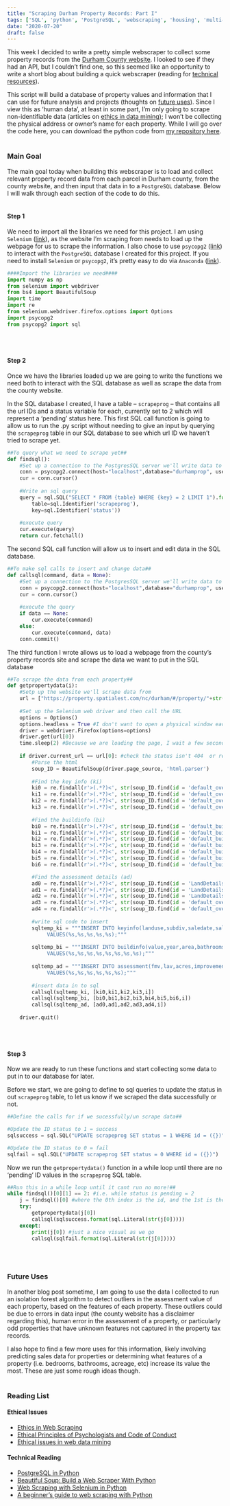 ```yaml
---
title: "Scraping Durham Property Records: Part I"
tags: ['SQL', 'python', 'PostgreSQL', 'webscraping', 'housing', 'multi-part blog']
date: "2020-07-20"
draft: false
---
```


This week I decided to write a pretty simple webscraper to collect some property records from the [Durham County website](https://www.dconc.gov/government/departments-f-z/tax-administration/real-estate-appraisal/real-property-record-search). I looked to see if they had an API, but I couldn't find one, so this seemed like an opportunity to write a short blog about building a quick webscraper (reading for [technical resources](#reading-list)). 

This script will build a database of property values and information that I can use for future analysis and projects (thoughts on [future uses](#future-uses)). Since I view this as 'human data', at least in some part, I'm only going to scrape non-identifiable data (articles on [ethics in data mining](#reading-list)); I won't be collecting the physical address or owner's name for each property. While I will go over the code here, you can download the python code from [my repository here](https://github.com/pswhitehead/Durham-Property-Webscraper). 
</br></br>

### Main Goal
The main goal today when building this webscraper is to load and collect relevant property record data from each parcel in Durham county, from the county website, and then input that data in to a `PostgreSQL` database. Below I will walk through each section of the code to do this.
</br></br>

#### Step 1
We need to import all the libraries we need for this project. I am using `Selenium` ([link](https://selenium-python.readthedocs.io/)), as the website I'm scraping from needs to load up the webpage for us to scrape the information. I also chose to use `psycopg2` ([link](https://www.psycopg.org/docs/)) to interact with the `PostgreSQL` database I created for this project. If you need to install `Selenium` or `psycopg2`, it's pretty easy to do via `Anaconda` ([link](https://www.anaconda.com/)).

```python
####Import the libraries we need####
import numpy as np
from selenium import webdriver
from bs4 import BeautifulSoup
import time
import re
from selenium.webdriver.firefox.options import Options
import psycopg2
from psycopg2 import sql
```
</br></br>

#### Step 2
Once we have the libraries loaded up we are going to write the functions we need both to interact with the SQL database as well as scrape the data from the county website.

In the SQL database I created, I have a table -- `scrapeprog` -- that contains all the url IDs and a status variable for each, currently set to 2 which will represent a 'pending' status here. This first SQL call function is going to allow us to run the .py script without needing to give an input by querying the `scrapeprog` table in our SQL database to see which url ID we haven't tried to scrape yet. 

```python
##To query what we need to scrape yet##
def findsql():    
    #Set up a connection to the PostgresSQL server we'll write data to
    conn = psycopg2.connect(host="localhost",database="durhamprop", user="postgres", password="postgres")
    cur = conn.cursor()
    
    #Write an sql query
    query = sql.SQL("SELECT * FROM {table} WHERE {key} = 2 LIMIT 1").format(
        table=sql.Identifier('scrapeprog'),
        key=sql.Identifier('status'))
    
    #execute query
    cur.execute(query)
    return cur.fetchall()
```

The second SQL call function will allow us to insert and edit data in the SQL database.

```python
##To make sql calls to insert and change data##
def callsql(command, data = None):
    #Set up a connection to the PostgresSQL server we'll write data to
    conn = psycopg2.connect(host="localhost",database="durhamprop", user="postgres", password="postgres")
    cur = conn.cursor()
    
    #execute the query
    if data == None:
        cur.execute(command)
    else:
        cur.execute(command, data)
    conn.commit()  
```

The third function I wrote allows us to load a webpage from the county's property records site and scrape the data we want to put in the SQL database

```python
##To scrape the data from each property##
def getpropertydata(i):  
    #Setp up the website we'll scrape data from
    url = ["https://property.spatialest.com/nc/durham/#/property/"+str(i)]
    
    #Set up the Selenium web driver and then call the URL
    options = Options()
    options.headless = True #I don't want to open a physical window each tme
    driver = webdriver.Firefox(options=options)
    driver.get(url[0])
    time.sleep(2) #Because we are loading the page, I wait a few seconds before the next command
    
    if driver.current_url == url[0]: #check the status isn't 404  or redirected before we scrape the info
        #Parse the html
        soup_ID = BeautifulSoup(driver.page_source, 'html.parser')
        
        #Find the key info (ki)
        ki0 = re.findall(r'>(.*?)<', str(soup_ID.find(id = 'default_overview').findAll('span')[9]))[0] #landuse
        ki1 = re.findall(r'>(.*?)<', str(soup_ID.find(id = 'default_overview').findAll('span')[13]))[0] #subdiv
        ki2 = re.findall(r'>(.*?)<', str(soup_ID.find(id = 'default_overview').findAll('span')[21]))[0] #saledate
        ki3 = re.findall(r'>(.*?)<', str(soup_ID.find(id = 'default_overview').findAll('span')[23]))[0] #saleprice
        
        #Find the buildinfo (bi)
        bi0 = re.findall(r'>(.*?)<', str(soup_ID.find(id = 'default_buildings').findAll('span')[-1]))[0] #value
        bi1 = re.findall(r'>(.*?)<', str(soup_ID.find(id = 'default_buildings').findAll('span')[4]))[0] #year built
        bi2 = re.findall(r'>(.*?)<', str(soup_ID.find(id = 'default_buildings').findAll('span')[13]))[0] #area
        bi3 = re.findall(r'>(.*?)<', str(soup_ID.find(id = 'default_buildings').findAll('span')[15]))[0] #bathrooms
        bi4 = re.findall(r'>(.*?)<', str(soup_ID.find(id = 'default_buildings').findAll('span')[19]))[0] #bedrooms
        bi5 = re.findall(r'>(.*?)<', str(soup_ID.find(id = 'default_buildings').findAll('span')[8]))[0] #use
        bi6 = re.findall(r'>(.*?)<', str(soup_ID.find(id = 'default_buildings').findAll('span')[6]))[0] #builduse

        #Find the assessment details (ad)
        ad0 = re.findall(r'>(.*?)<', str(soup_ID.find(id = 'LandDetails').findAll('td')[0]))[0] #fair market value
        ad1 = re.findall(r'>(.*?)<', str(soup_ID.find(id = 'LandDetails').findAll('td')[1]))[0] #land assessed value
        ad2 = re.findall(r'>(.*?)<', str(soup_ID.find(id = 'LandDetails').findAll('td')[2]))[0] #acres
        ad3 = re.findall(r'>(.*?)<', str(soup_ID.find(id = 'default_overview').findAll('span')[-3]))[0] #improvement
        ad4 = re.findall(r'>(.*?)<', str(soup_ID.find(id = 'default_overview').findAll('span')[-1]))[0] #totalfmv
        
        #write sql code to insert
        sqltemp_ki = """INSERT INTO keyinfo(landuse,subdiv,saledate,saleprice,id)
             VALUES(%s,%s,%s,%s,%s);"""
        
        sqltemp_bi = """INSERT INTO buildinfo(value,year,area,bathrooms,bedrooms,use,builduse,id)
             VALUES(%s,%s,%s,%s,%s,%s,%s,%s);"""
        
        sqltemp_ad = """INSERT INTO assessment(fmv,lav,acres,improvement,totalfmv,id)
             VALUES(%s,%s,%s,%s,%s,%s);"""
        
        #insert data in to sql
        callsql(sqltemp_ki, [ki0,ki1,ki2,ki3,i])
        callsql(sqltemp_bi, [bi0,bi1,bi2,bi3,bi4,bi5,bi6,i])
        callsql(sqltemp_ad, [ad0,ad1,ad2,ad3,ad4,i])
    
    driver.quit()  
```
</br></br>

#### Step 3
Now we are ready to run these functions and start collecting some data to put in to our database for later.

Before we start, we are going to define to sql queries to update the status in out `scrapeprog` table, to let us know if we scraped the data successfully or not.

```python
##Define the calls for if we sucessfully/un scrape data##

#Update the ID status to 1 = success
sqlsuccess = sql.SQL("UPDATE scrapeprog SET status = 1 WHERE id = ({})")

#Update the ID status to 0 = fail
sqlfail = sql.SQL("UPDATE scrapeprog SET status = 0 WHERE id = ({})")
```

Now we run the `getpropertydata()` function in a while loop until there are no 'pending' ID values in the `scrapeprog` SQL table.

```python
##Run this in a while loop until it cant run no more!##
while findsql()[0][1] == 2: #i.e. while status is pending = 2
    j = findsql()[0] #where the 0th index is the id, and the 1st is the status
    try:
        getpropertydata(j[0]) 
        callsql(sqlsuccess.format(sql.Literal(str(j[0]))))
    except:
        print(j[0]) #just a nice visual as we go
        callsql(sqlfail.format(sql.Literal(str(j[0])))) 
```
</br></br>

### Future Uses
In another blog post sometime, I am going to use the data I collected to run an isolation forest algorithm to detect outliers in the assessment value of each property, based on the features of each property. These outliers could be due to errors in data input (the county website has a disclaimer regarding this), human error in the assessment of a property, or particularly odd properties that have unknown features not captured in the property tax records. 

I also hope to find a few more uses for this information, likely involving predicting sales data for properties or determining what features of a property (i.e. bedrooms, bathrooms, acreage, etc) increase its value the most. These are just some rough ideas though. 
</br></br>

### Reading List

#### Ethical Issues
* [Ethics in Web Scraping](https://towardsdatascience.com/ethics-in-web-scraping-b96b18136f01)
* [Ethical Principles of Psychologists and Code of Conduct](https://www.apa.org/ethics/code/code-1992)
* [Ethical issues in web data mining](https://link.springer.com/article/10.1023/B:ETIN.0000047476.05912.3d)

#### Technical Reading
* [PostgreSQL in Python](https://www.postgresqltutorial.com/postgresql-python/)
* [Beautiful Soup: Build a Web Scraper With Python](https://realpython.com/beautiful-soup-web-scraper-python/)
* [Web Scraping with Selenium in Python](https://levelup.gitconnected.com/web-scraping-with-selenium-in-python-8fde2f0fd559)
* [A beginner's guide to web scraping with Python](https://opensource.com/article/20/5/web-scraping-python)
